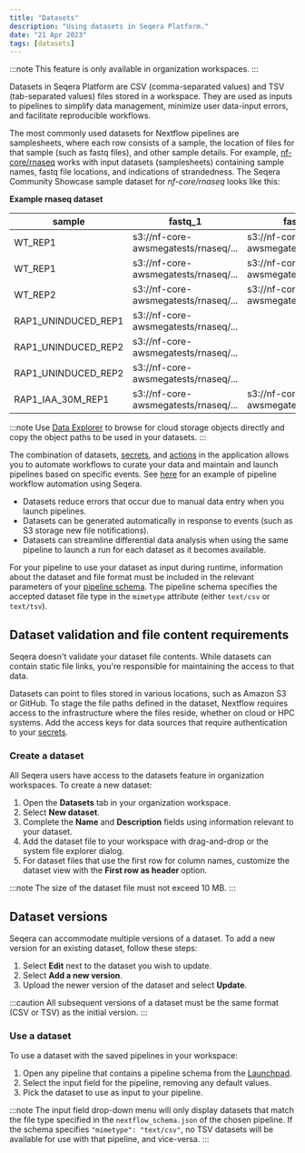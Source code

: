 ```yaml
---
title: "Datasets"
description: "Using datasets in Seqera Platform."
date: "21 Apr 2023"
tags: [datasets]
---
```


:::note
This feature is only available in organization workspaces.
:::

Datasets in Seqera Platform are CSV (comma-separated values) and TSV (tab-separated values) files stored in a workspace. They are used as inputs to pipelines to simplify data management, minimize user data-input errors, and facilitate reproducible workflows.

The most commonly used datasets for Nextflow pipelines are samplesheets, where each row consists of a sample, the location of files for that sample (such as fastq files), and other sample details. For example, [nf-core/rnaseq](https://github.com/nf-core/rnaseq) works with input datasets (samplesheets) containing sample names, fastq file locations, and indications of strandedness. The Seqera Community Showcase sample dataset for _nf-core/rnaseq_ looks like this:

**Example rnaseq dataset**

|sample |fastq_1 |fastq_2 |strandedness|
|-------------------|------------------------------------|---------------------------------------------|------------|
|WT_REP1            |s3://nf-core-awsmegatests/rnaseq/...|s3://nf-core-awsmegatests/rnaseq/...         |reverse     |
|WT_REP1            |s3://nf-core-awsmegatests/rnaseq/...|s3://nf-core-awsmegatests/rnaseq/...         |reverse     |
|WT_REP2            |s3://nf-core-awsmegatests/rnaseq/...|s3://nf-core-awsmegatests/rnaseq/...         |reverse     |
|RAP1_UNINDUCED_REP1|s3://nf-core-awsmegatests/rnaseq/...|                                             |reverse     |
|RAP1_UNINDUCED_REP2|s3://nf-core-awsmegatests/rnaseq/...|                                             |reverse     |
|RAP1_UNINDUCED_REP2|s3://nf-core-awsmegatests/rnaseq/...|                                             |reverse     |
|RAP1_IAA_30M_REP1  |s3://nf-core-awsmegatests/rnaseq/...|s3://nf-core-awsmegatests/rnaseq/...         |reverse     |

:::note
Use [Data Explorer](../data/data-explorer.mdx) to browse for cloud storage objects directly and copy the object paths to be used in your datasets.
:::

The combination of datasets, [secrets](../secrets/overview.mdx), and [actions](../pipeline-actions/overview.mdx) in the application allows you to automate workflows to curate your data and maintain and launch pipelines based on specific events. See [here](https://seqera.io/blog/workflow-automation/) for an example of pipeline workflow automation using Seqera.

- Datasets reduce errors that occur due to manual data entry when you launch pipelines.
- Datasets can be generated automatically in response to events (such as S3 storage new file notifications).
- Datasets can streamline differential data analysis when using the same pipeline to launch a run for each dataset as it becomes available.

For your pipeline to use your dataset as input during runtime, information about the dataset and file format must be included in the relevant parameters of your [pipeline schema](../pipeline-schema/overview.mdx). The pipeline schema specifies the accepted dataset file type in the `mimetype` attribute (either `text/csv` or `text/tsv`).

## Dataset validation and file content requirements

Seqera doesn't validate your dataset file contents. While datasets can contain static file links, you're responsible for maintaining the access to that data.

Datasets can point to files stored in various locations, such as Amazon S3 or GitHub. To stage the file paths defined in the dataset, Nextflow requires access to the infrastructure where the files reside, whether on cloud or HPC systems. Add the access keys for data sources that require authentication to your [secrets](../secrets/overview.mdx).

### Create a dataset

All Seqera users have access to the datasets feature in organization workspaces. To create a new dataset:

1. Open the **Datasets** tab in your organization workspace.
2. Select **New dataset**.
3. Complete the **Name** and **Description** fields using information relevant to your dataset.
4. Add the dataset file to your workspace with drag-and-drop or the system file explorer dialog.
5. For dataset files that use the first row for column names, customize the dataset view with the **First row as header** option.

:::note
The size of the dataset file must not exceed 10 MB.
:::

## Dataset versions

Seqera can accommodate multiple versions of a dataset. To add a new version for an existing dataset, follow these steps:

1. Select **Edit** next to the dataset you wish to update.
2. Select **Add a new version**.
3. Upload the newer version of the dataset and select **Update**.

:::caution
All subsequent versions of a dataset must be the same format (CSV or TSV) as the initial version.
:::

### Use a dataset

To use a dataset with the saved pipelines in your workspace:

1. Open any pipeline that contains a pipeline schema from the [Launchpad](../launch/launchpad.mdx).
2. Select the input field for the pipeline, removing any default values.
3. Pick the dataset to use as input to your pipeline.

:::note
The input field drop-down menu will only display datasets that match the file type specified in the `nextflow_schema.json` of the chosen pipeline. If the schema specifies `"mimetype": "text/csv"`, no TSV datasets will be available for use with that pipeline, and vice-versa.
:::
